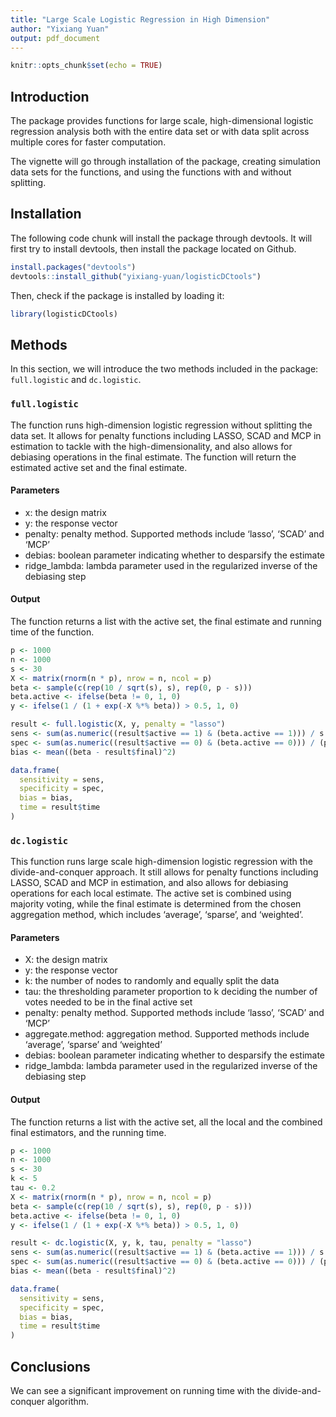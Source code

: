 ```yaml
---
title: "Large Scale Logistic Regression in High Dimension"
author: "Yixiang Yuan"
output: pdf_document
---
```


```r
knitr::opts_chunk$set(echo = TRUE)
```

## Introduction

The package provides functions for large scale, high-dimensional logistic regression analysis both with the entire data set or with data split across multiple cores for faster computation.

The vignette will go through installation of the package, creating simulation data sets for the functions, and using the functions with and without splitting.

## Installation

The following code chunk will install the package through devtools. It will first try to install devtools, then install the package located on Github.

```r
install.packages("devtools")
devtools::install_github("yixiang-yuan/logisticDCtools")
```

Then, check if the package is installed by loading it:

```r
library(logisticDCtools)
```

## Methods

In this section, we will introduce the two methods included in the package: `full.logistic` and `dc.logistic`.

### `full.logistic`

The function runs high-dimension logistic regression without splitting the data set. It allows for penalty functions including LASSO, SCAD and MCP in estimation to tackle with the high-dimensionality, and also allows for debiasing operations in the final estimate. The function will return the estimated active set and the final estimate.

#### Parameters

- x: the design matrix
- y: the response vector
- penalty: penalty method. Supported methods include 'lasso', 'SCAD' and 'MCP'
- debias: boolean parameter indicating whether to desparsify the estimate
- ridge_lambda: lambda parameter used in the regularized inverse of the debiasing step

#### Output

The function returns a list with the active set, the final estimate and running time of the function.

```r
p <- 1000
n <- 1000
s <- 30
X <- matrix(rnorm(n * p), nrow = n, ncol = p)
beta <- sample(c(rep(10 / sqrt(s), s), rep(0, p - s)))
beta.active <- ifelse(beta != 0, 1, 0)
y <- ifelse(1 / (1 + exp(-X %*% beta)) > 0.5, 1, 0)

result <- full.logistic(X, y, penalty = "lasso")
sens <- sum(as.numeric((result$active == 1) & (beta.active == 1))) / s
spec <- sum(as.numeric((result$active == 0) & (beta.active == 0))) / (p - s)
bias <- mean((beta - result$final)^2)

data.frame(
  sensitivity = sens,
  specificity = spec,
  bias = bias,
  time = result$time
)
```

### `dc.logistic`

This function runs large scale high-dimension logistic regression with the divide-and-conquer approach. It still allows for penalty functions including LASSO, SCAD and MCP in estimation, and also allows for debiasing operations for each local estimate. The active set is combined using majority voting, while the final estimate is determined from the chosen aggregation method, which includes 'average', 'sparse', and 'weighted'.

#### Parameters

- X: the design matrix
- y: the response vector
- k: the number of nodes to randomly and equally split the data
- tau: the thresholding parameter proportion to k deciding the number of votes needed to be in the final active set
- penalty: penalty method. Supported methods include 'lasso', 'SCAD' and 'MCP'
- aggregate.method: aggregation method. Supported methods include 'average', 'sparse' and 'weighted'
- debias: boolean parameter indicating whether to desparsify the estimate
- ridge_lambda: lambda parameter used in the regularized inverse of the debiasing step

#### Output

The function returns a list with the active set, all the local and the combined final estimators, and the running time.

```r
p <- 1000
n <- 1000
s <- 30
k <- 5
tau <- 0.2
X <- matrix(rnorm(n * p), nrow = n, ncol = p)
beta <- sample(c(rep(10 / sqrt(s), s), rep(0, p - s)))
beta.active <- ifelse(beta != 0, 1, 0)
y <- ifelse(1 / (1 + exp(-X %*% beta)) > 0.5, 1, 0)

result <- dc.logistic(X, y, k, tau, penalty = "lasso")
sens <- sum(as.numeric((result$active == 1) & (beta.active == 1))) / s
spec <- sum(as.numeric((result$active == 0) & (beta.active == 0))) / (p - s)
bias <- mean((beta - result$final)^2)

data.frame(
  sensitivity = sens,
  specificity = spec,
  bias = bias,
  time = result$time
)
```

## Conclusions

We can see a significant improvement on running time with the divide-and-conquer algorithm.
